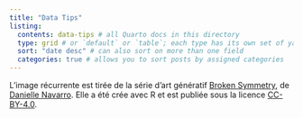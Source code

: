 ```yaml
---
title: "Data Tips"
listing: 
  contents: data-tips # all Quarto docs in this directory
  type: grid # or `default` or `table`; each type has its own set of yaml options
  sort: "date desc" # can also sort on more than one field
  categories: true # allows you to sort posts by assigned categories 
---
```


L'image récurrente est tirée de la série d'art génératif [Broken Symmetry](https://art.djnavarro.net/gallery/broken-symmetry/), de [Danielle Navarro](https://djnavarro.net/). Elle a été crée avec R et est publiée sous la licence [CC-BY-4.0](https://github.com/djnavarro/series-unboxing/blob/master/LICENSE.md).
